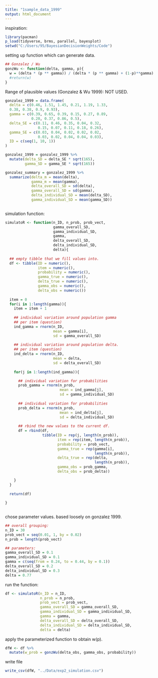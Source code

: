 ```yaml
---
title: "1sample_data_1999"
output: html_document
---
```


inspiration:

```r
library(pacman)
p_load(tidyverse, brms, parallel, bayesplot)
setwd("C:/Users/95/BayesianDecisionWeights/Code")

```

setting up function which can generate data. 

```r

## Gonzalez / Wu 
gonzWu <- function(delta, gamma, p){
  w = (delta * (p ** gamma)) / (delta * (p ** gamma) + (1-p)**gamma)
  #return(w)
}

```

Range of plausible values (Gonzalez & Wu 1999): 
NOT USED.

```r

gonzalez_1999 = data.frame(
  delta = c(0.46, 1.51, 1.45, 0.21, 1.19, 1.33, 
  0.38, 0.38, 0.9, 0.93),
  gamma = c(0.39, 0.65, 0.39, 0.15, 0.27, 0.89,
            0.20, 0.37, 0.86, 0.5),
  delta_SE = c(0.11, 0.46, 0.35, 0.04, 0.32, 
               0.15, 0.07, 0.11, 0.18, 0.26),
  gamma_SE = c(0.03, 0.04, 0.02, 0.02, 0.02,
               0.03, 0.02, 0.04, 0.04, 0.03),
  ID = c(seq(1, 10, 1))
)

gonzalez_1999 = gonzalez_1999 %>%
  mutate(delta_SD = delta_SE * sqrt(165),
         gamma_SD = gamma_SE * sqrt(165))

gonzalez_summary = gonzalez_1999 %>%
  summarize(delta_m = mean(delta),
            gamma_m = mean(gamma),
            delta_overall_SD = sd(delta),
            gamma_overall_SD = sd(gamma),
            delta_individual_SD = mean(delta_SD),
            gamma_individual_SD = mean(gamma_SD))
  
```

simulation function:

```r

simulatoR <- function(n_ID, n_prob, prob_vect,
                      gamma_overall_SD, 
                      gamma_individual_SD,
                      gamma, 
                      delta_overall_SD,
                      delta_individual_SD,
                      delta){
  
  ## empty tibble that we fill values into.
  df <- tibble(ID = numeric(),
               item = numeric(),
               probability = numeric(),
               gamma_true = numeric(),
               delta_true = numeric(),
               gamma_obs = numeric(),
               delta_obs = numeric())
  
  item = 0
  for(i in 1:length(gamma)){
    item = item + 1
    
    ## individual variation around population gamma
    ## per item (question)
    ind_gamma = rnorm(n_ID, 
                      mean = gamma[i],
                      sd = gamma_overall_SD)
    
    ## individual variation around population delta.
    ## per item (question)
    ind_delta = rnorm(n_ID, 
                      mean = delta,
                      sd = delta_overall_SD)
    
    for(j in 1:length(ind_gamma)){

      ## individual variation for probabilities
      prob_gamma = rnorm(n_prob, 
                         mean = ind_gamma[j],
                         sd = gamma_individual_SD)
      
      ## individual variation for probabilities
      prob_delta = rnorm(n_prob, 
                         mean = ind_delta[j],
                         sd = delta_individual_SD)
      
      ## rbind the new values to the current df. 
      df = rbind(df,
                 tibble(ID = rep(j, length(n_prob)),
                        item = rep(item, length(n_prob)),
                        probability = prob_vect,
                        gamma_true = rep(gamma[i],
                                         length(n_prob)),
                        delta_true = rep(delta,
                                         length(n_prob)),
                        gamma_obs = prob_gamma,
                        delta_obs = prob_delta))

    }
  }
  
  return(df)
  
}
          
```

chose parameter values.
based loosely on gonzalez 1999.

```r

## overall grouping:
n_ID = 30
prob_vect = seq(0.01, 1, by = 0.02)
n_prob = length(prob_vect)

## parameters: 
gamma_overall_SD = 0.1
gamma_individual_SD = 0.1
gamma = c(seq(from = 0.24, to = 0.44, by = 0.1))
delta_overall_SD = 0.2
delta_individual_SD = 0.3
delta = 0.77

```

run the function:

```r

df <- simulatoR(n_ID = n_ID, 
                n_prob = n_prob, 
                prob_vect = prob_vect,
                gamma_overall_SD = gamma_overall_SD, 
                gamma_individual_SD = gamma_individual_SD,
                gamma = gamma,
                delta_overall_SD = delta_overall_SD,
                delta_individual_SD = delta_individual_SD,
                delta = delta)

```

apply the parameterized function to obtain
w(p).

```r

dfW <- df %>%
  mutate(w_prob = gonzWu(delta_obs, gamma_obs, probability))

```

write file 

```r

write_csv(dfW, "../Data/exp2_simulation.csv")

```


